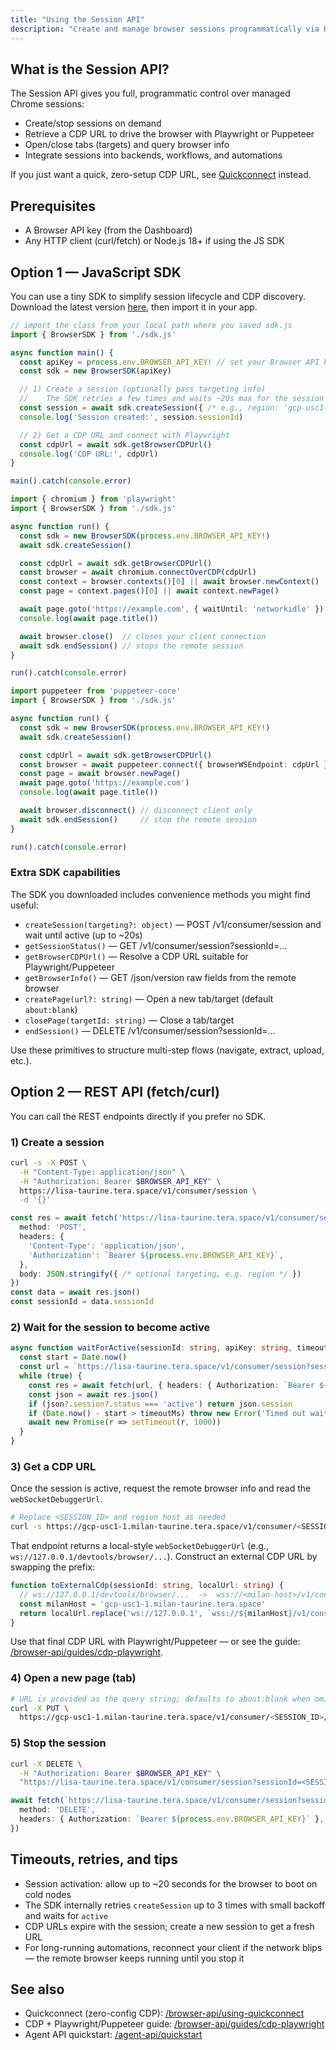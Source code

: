 ```yaml
---
title: "Using the Session API"
description: "Create and manage browser sessions programmatically via REST or our lightweight JS SDK, then connect using CDP."
---
```


## What is the Session API?

The Session API gives you full, programmatic control over managed Chrome sessions:

- Create/stop sessions on demand
- Retrieve a CDP URL to drive the browser with Playwright or Puppeteer
- Open/close tabs (targets) and query browser info
- Integrate sessions into backends, workflows, and automations

If you just want a quick, zero-setup CDP URL, see [Quickconnect](/browser-api/using-quickconnect) instead.

## Prerequisites

- A Browser API key (from the Dashboard)
- Any HTTP client (curl/fetch) or Node.js 18+ if using the JS SDK

## Option 1 — JavaScript SDK

You can use a tiny SDK to simplify session lifecycle and CDP discovery. Download the latest version [here](https://raw.githubusercontent.com/Mega-Tera/Browser-SDK/refs/tags/v1.0.0/sdk.js), then import it in your app.

<CodeGroup>

```typescript TypeScript
// import the class from your local path where you saved sdk.js
import { BrowserSDK } from './sdk.js'

async function main() {
  const apiKey = process.env.BROWSER_API_KEY! // set your Browser API key
  const sdk = new BrowserSDK(apiKey)

  // 1) Create a session (optionally pass targeting info)
  //    The SDK retries a few times and waits ~20s max for the session to become active
  const session = await sdk.createSession({ /* e.g., region: 'gcp-usc1-1' */ })
  console.log('Session created:', session.sessionId)

  // 2) Get a CDP URL and connect with Playwright
  const cdpUrl = await sdk.getBrowserCDPUrl()
  console.log('CDP URL:', cdpUrl)
}

main().catch(console.error)
```

```typescript Playwright (TypeScript)
import { chromium } from 'playwright'
import { BrowserSDK } from './sdk.js'

async function run() {
  const sdk = new BrowserSDK(process.env.BROWSER_API_KEY!)
  await sdk.createSession()

  const cdpUrl = await sdk.getBrowserCDPUrl()
  const browser = await chromium.connectOverCDP(cdpUrl)
  const context = browser.contexts()[0] || await browser.newContext()
  const page = context.pages()[0] || await context.newPage()

  await page.goto('https://example.com', { waitUntil: 'networkidle' })
  console.log(await page.title())

  await browser.close()  // closes your client connection
  await sdk.endSession() // stops the remote session
}

run().catch(console.error)
```

```typescript Puppeteer (TypeScript)
import puppeteer from 'puppeteer-core'
import { BrowserSDK } from './sdk.js'

async function run() {
  const sdk = new BrowserSDK(process.env.BROWSER_API_KEY!)
  await sdk.createSession()

  const cdpUrl = await sdk.getBrowserCDPUrl()
  const browser = await puppeteer.connect({ browserWSEndpoint: cdpUrl })
  const page = await browser.newPage()
  await page.goto('https://example.com')
  console.log(await page.title())

  await browser.disconnect() // disconnect client only
  await sdk.endSession()     // stop the remote session
}

run().catch(console.error)
```

</CodeGroup>

### Extra SDK capabilities

The SDK you downloaded includes convenience methods you might find useful:

- `createSession(targeting?: object)` — POST /v1/consumer/session and wait until active (up to ~20s)
- `getSessionStatus()` — GET /v1/consumer/session?sessionId=...
- `getBrowserCDPUrl()` — Resolve a CDP URL suitable for Playwright/Puppeteer
- `getBrowserInfo()` — GET /json/version raw fields from the remote browser
- `createPage(url?: string)` — Open a new tab/target (default `about:blank`)
- `closePage(targetId: string)` — Close a tab/target
- `endSession()` — DELETE /v1/consumer/session?sessionId=...

Use these primitives to structure multi-step flows (navigate, extract, upload, etc.).

## Option 2 — REST API (fetch/curl)

You can call the REST endpoints directly if you prefer no SDK.

### 1) Create a session

<CodeGroup>

```bash curl
curl -s -X POST \
  -H "Content-Type: application/json" \
  -H "Authorization: Bearer $BROWSER_API_KEY" \
  https://lisa-taurine.tera.space/v1/consumer/session \
  -d '{}'
```

```typescript fetch (Node/Browser)
const res = await fetch('https://lisa-taurine.tera.space/v1/consumer/session', {
  method: 'POST',
  headers: {
    'Content-Type': 'application/json',
    'Authorization': `Bearer ${process.env.BROWSER_API_KEY}`,
  },
  body: JSON.stringify({ /* optional targeting, e.g. region */ })
})
const data = await res.json()
const sessionId = data.sessionId
```

</CodeGroup>

### 2) Wait for the session to become active

```typescript
async function waitForActive(sessionId: string, apiKey: string, timeoutMs = 20_000) {
  const start = Date.now()
  const url = `https://lisa-taurine.tera.space/v1/consumer/session?sessionId=${encodeURIComponent(sessionId)}`
  while (true) {
    const res = await fetch(url, { headers: { Authorization: `Bearer ${apiKey}` } })
    const json = await res.json()
    if (json?.session?.status === 'active') return json.session
    if (Date.now() - start > timeoutMs) throw new Error('Timed out waiting for active session')
    await new Promise(r => setTimeout(r, 1000))
  }
}
```

### 3) Get a CDP URL

Once the session is active, request the remote browser info and read the `webSocketDebuggerUrl`.

```bash
# Replace <SESSION_ID> and region host as needed
curl -s https://gcp-usc1-1.milan-taurine.tera.space/v1/consumer/<SESSION_ID>/json/version | jq '.'
```

That endpoint returns a local-style `webSocketDebuggerUrl` (e.g., `ws://127.0.0.1/devtools/browser/...`).
Construct an external CDP URL by swapping the prefix:

```typescript
function toExternalCdp(sessionId: string, localUrl: string) {
  // ws://127.0.0.1/devtools/browser/...  ->  wss://<milan-host>/v1/consumer/<sessionId>/devtools/browser/...
  const milanHost = 'gcp-usc1-1.milan-taurine.tera.space'
  return localUrl.replace('ws://127.0.0.1', `wss://${milanHost}/v1/consumer/${sessionId}`)
}
```

Use that final CDP URL with Playwright/Puppeteer — or see the guide: [/browser-api/guides/cdp-playwright](/browser-api/guides/cdp-playwright).

### 4) Open a new page (tab)

```bash
# URL is provided as the query string; defaults to about:blank when omitted
curl -X PUT \
  https://gcp-usc1-1.milan-taurine.tera.space/v1/consumer/<SESSION_ID>/json/new?https%3A%2F%2Fexample.com
```

### 5) Stop the session

<CodeGroup>

```bash curl
curl -X DELETE \
  -H "Authorization: Bearer $BROWSER_API_KEY" \
  "https://lisa-taurine.tera.space/v1/consumer/session?sessionId=<SESSION_ID>"
```

```typescript fetch
await fetch(`https://lisa-taurine.tera.space/v1/consumer/session?sessionId=${encodeURIComponent(sessionId)}`, {
  method: 'DELETE',
  headers: { Authorization: `Bearer ${process.env.BROWSER_API_KEY}` },
})
```

</CodeGroup>

## Timeouts, retries, and tips

- Session activation: allow up to ~20 seconds for the browser to boot on cold nodes
- The SDK internally retries `createSession` up to 3 times with small backoff and waits for `active`
- CDP URLs expire with the session; create a new session to get a fresh URL
- For long-running automations, reconnect your client if the network blips — the remote browser keeps running until you stop it

## See also

- Quickconnect (zero-config CDP): [/browser-api/using-quickconnect](/browser-api/using-quickconnect)
- CDP + Playwright/Puppeteer guide: [/browser-api/guides/cdp-playwright](/browser-api/guides/cdp-playwright)
- Agent API quickstart: [/agent-api/quickstart](/agent-api/quickstart)
